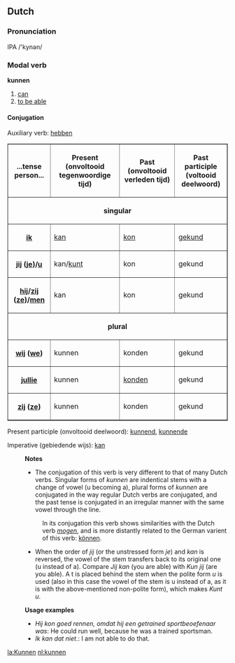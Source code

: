 ==Dutch==
===Pronunciation===
IPA /'kynən/

===Modal verb===
'''kunnen'''

#[[can]]
#[[to be able]]

====Conjugation====
Auxiliary verb: [[hebben]]

<table border=1 cellspacing=0 cellpadding =2>
<tr><th>...tense<br>person...</th><th>Present <br>(onvoltooid tegenwoordige tijd)</th><th>Past <br>(onvoltooid verleden tijd)</th><th>Past participle<br> (voltooid deelwoord)</th></tr>
<tr><th colspan=4>singular</th></tr>
<tr><th>[[ik]]</th><td>[[kan]]</td><td>[[kon]]</td><td>[[gekund]]</td></tr>
<tr><th>[[jij]] ([[je]])/[[u]]</th><td>kan/[[kunt]]</td><td>kon</td><td>gekund</td></tr>
<tr><th>[[hij]]/[[zij]] ([[ze]])/[[men]]</th><td>kan</td><td>kon</td><td>gekund</td></tr>
<tr><th colspan=4>plural</th></tr>
<tr><th>[[wij]] ([[we]])</th><td>kunnen</td><td>konden</td><td>gekund</td></tr>
<tr><th>[[jullie]]</th><td>kunnen</td><td>[[konden]]</td><td>gekund</td></tr>
<tr><th>[[zij]] ([[ze]])</th><td>kunnen</td><td>konden</td><td>gekund</td></tr>
</table>

Present participle (onvoltooid deelwoord): [[kunnend]], [[kunnende]]

Imperative (gebiedende wijs): [[kan]]

:'''Notes'''
:*The conjugation of this verb is very different to that of many Dutch verbs. Singular forms of ''kunnen'' are indentical stems with a change of vowel (u becoming a), plural forms of ''kunnen'' are conjugated in the way regular Dutch verbs are conjugated, and the past tense is conjugated in an irregular manner with the same vowel through the line.
::In its conjugation this verb shows similarities with the Dutch verb ''[[mogen]]'', and is more distantly related to the German varient of this verb: [[können]].
:* When the order of ''jij'' (or the unstressed form ''je'') and ''kan'' is reversed, the vowel of the stem transfers back to its original one (u instead of a). Compare ''Jij kan'' (you are able) with ''Kun jij'' (are you able). A t is placed behind the stem when the polite form ''u'' is used (also in this case the vowel of the stem is u instead of a, as it is with the above-mentioned non-polite form), which makes ''Kunt u''.

:'''Usage examples'''
:*''Hij kon goed rennen, omdat hij een getrained sportbeoefenaar was'': He could run well, because he was a trained sportsman.
:*''Ik kan dat niet.'': I am not able to do that.

[[la:Kunnen]]
[[nl:kunnen]]
